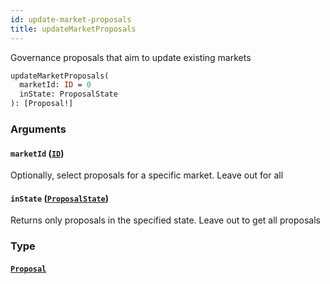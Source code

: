 ```yaml
---
id: update-market-proposals
title: updateMarketProposals
---
```


Governance proposals that aim to update existing markets

```graphql
updateMarketProposals(
  marketId: ID = 0
  inState: ProposalState
): [Proposal!]

```

### Arguments

#### `marketId` ([`ID`](/docs/graphql/scalars/id))

Optionally, select proposals for a specific market. Leave out for all

#### `inState` ([`ProposalState`](/docs/graphql/enums/proposal-state))

Returns only proposals in the specified state. Leave out to get all proposals

### Type

#### [`Proposal`](/docs/graphql/objects/proposal)
